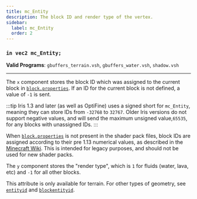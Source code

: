 ```yaml
---
title: mc_Entity
description: The block ID and render type of the vertex.
sidebar:
  label: mc_Entity
  order: 2
---
```


### `in vec2 mc_Entity;`

**Valid Programs**: `gbuffers_terrain.vsh`, `gbuffers_water.vsh`, `shadow.vsh`

---

The `x` component stores the block ID which was assigned to the current block in [`block.properties`](/current/reference/miscellaneous/block_properties). If an ID for the current block is not defined, a value of `-1` is sent.

:::tip
Iris 1.3 and later (as well as OptiFine) uses a signed short for `mc_Entity`, meaning they can store IDs from `-32768` to `32767`. Older Iris versions do not support negative values, and will send the maximum unsigned value,`65535`, for any blocks with unassigned IDs.
:::

When [`block.properties`](/current/reference/miscellaneous/block_properties) is not present in the shader pack files, block IDs are assigned according to their pre 1.13 numerical values, as described in the [Minecraft Wiki](https://minecraft.wiki/w/Java_Edition_data_values/Pre-flattening#Block_IDs). This is intended for legacy purposes, and should not be used for new shader packs.

The `y` component stores the "render type", which is `1` for fluids (water, lava, etc) and `-1` for all other blocks.

This attribute is only available for terrain. For other types of geometry, see [`entityid`](/current/reference/uniforms/id#entityid) and [`blockentityid`](/current/reference/uniforms/id#blockentityid).